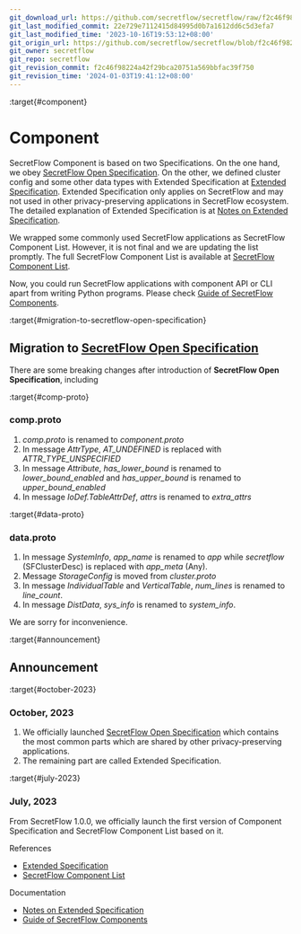 ```yaml
---
git_download_url: https://github.com/secretflow/secretflow/raw/f2c46f98224a42f29bca20751a569bbfac39f750/docs/component/index.rst
git_last_modified_commit: 22e729e7112415d84995d0b7a1612dd6c5d3efa7
git_last_modified_time: '2023-10-16T19:53:12+08:00'
git_origin_url: https://github.com/secretflow/secretflow/blob/f2c46f98224a42f29bca20751a569bbfac39f750/docs/component/index.rst
git_owner: secretflow
git_repo: secretflow
git_revision_commit: f2c46f98224a42f29bca20751a569bbfac39f750
git_revision_time: '2024-01-03T19:41:12+08:00'
---
```


:target{#component}

# <Target id="id1" />Component

SecretFlow Component is based on two Specifications. On the one hand, we obey [SecretFlow Open Specification](https://www.secretflow.org.cn/docs/spec/latest). On the other, we defined cluster config and
some other data types with Extended Specification at [Extended Specification](comp_spec.mdx). Extended Specification only applies on SecretFlow and may not used in other privacy-preserving applications in SecretFlow ecosystem.
The detailed explanation of Extended Specification is at [Notes on Extended Specification](comp_spec_design.mdx).

We wrapped some commonly used SecretFlow applications as SecretFlow Component List. However, it is not final and we are updating the list promptly. The full SecretFlow Component List is available at [SecretFlow Component List](comp_list.mdx).

Now, you could run SecretFlow applications with component API or CLI apart from writing Python programs. Please check [Guide of SecretFlow Components](comp_guide.mdx).

:target{#migration-to-secretflow-open-specification}

## Migration to [SecretFlow Open Specification](https://www.secretflow.org.cn/docs/spec/latest)

There are some breaking changes after introduction of <strong>SecretFlow Open Specification</strong>, including

:target{#comp-proto}

### comp.proto

1. <em>comp.proto</em> is renamed to <em>component.proto</em>
2. In message <em>AttrType</em>, <em>AT\_UNDEFINED</em> is replaced with <em>ATTR\_TYPE\_UNSPECIFIED</em>
3. In message <em>Attribute</em>, <em>has\_lower\_bound</em> is renamed to <em>lower\_bound\_enabled</em> and <em>has\_upper\_bound</em> is renamed to <em>upper\_bound\_enabled</em>
4. In message <em>IoDef.TableAttrDef</em>, <em>attrs</em> is renamed to <em>extra\_attrs</em>

:target{#data-proto}

### data.proto

1. In message <em>SystemInfo</em>, <em>app\_name</em> is renamed to <em>app</em> while <em>secretflow</em> (SFClusterDesc) is replaced with <em>app\_meta</em> (Any).
2. Message <em>StorageConfig</em> is moved from <em>cluster.proto</em>
3. In message <em>IndividualTable</em> and <em>VerticalTable</em>, <em>num\_lines</em> is renamed to <em>line\_count</em>.
4. In message <em>DistData</em>, <em>sys\_info</em> is renamed to <em>system\_info</em>.

We are sorry for inconvenience.

:target{#announcement}

## Announcement

:target{#october-2023}

### October, 2023

1. We officially launched [SecretFlow Open Specification](https://www.secretflow.org.cn/docs/spec/latest) which contains the most common parts which are shared by other privacy-preserving applications.
2. The remaining part are called Extended Specification.

:target{#july-2023}

### July, 2023

From SecretFlow 1.0.0, we officially launch the first version of Component Specification and SecretFlow Component List based on it.

<TableOfContents>


  <p className="caption">
    References
  </p>

  - [Extended Specification](comp_spec.mdx)
  - [SecretFlow Component List](comp_list.mdx)
</TableOfContents>

<TableOfContents>


  <p className="caption">
    Documentation
  </p>

  - [Notes on Extended Specification](comp_spec_design.mdx)
  - [Guide of SecretFlow Components](comp_guide.mdx)
</TableOfContents>

